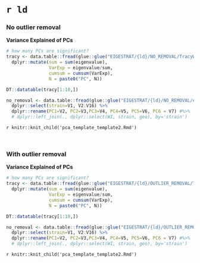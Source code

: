 # `r ld`

### No outlier removal

**Variance Explained of PCs**

```r

# how many PCs are significant?
tracy <- data.table::fread(glue::glue("EIGESTRAT/{ld}/NO_REMOVAL/TracyWidom_statistics_no_removal.tsv")) %>%
  dplyr::mutate(sum = sum(eigenvalue),
                VarExp = eigenvalue/sum,
                cumsum = cumsum(VarExp),
                N = paste0("PC", N))

DT::datatable(tracy[1:10,])
```


```r
no_removal <- data.table::fread(glue::glue("EIGESTRAT/{ld}/NO_REMOVAL/eigenstrat_no_removal.evac"), skip = 1) %>%
  dplyr::select(strain=V1, V2:V16) %>% 
  dplyr::rename(PC1=V2, PC2=V3,PC3=V4, PC4=V5, PC5=V6, PC6 = V7) #%>%
  # dplyr::left_join(., dplyr::select(WI, strain, geo), by='strain')

```

`r knitr::knit_child('pca_template_template2.Rmd')`

<br>

### With outlier removal

**Variance Explained of PCs**

```r

# how many PCs are significant?
tracy <- data.table::fread(glue::glue("EIGESTRAT/{ld}/OUTLIER_REMOVAL/TracyWidom_statistics_outlier_removal.tsv")) %>%
  dplyr::mutate(sum = sum(eigenvalue),
                VarExp = eigenvalue/sum,
                cumsum = cumsum(VarExp),
                N = paste0("PC", N))

DT::datatable(tracy[1:10,])

```

```r
no_removal <- data.table::fread(glue::glue("EIGESTRAT/{ld}/OUTLIER_REMOVAL/eigenstrat_outliers_removed.evac"), skip = 1) %>%
  dplyr::select(strain=V1, V2:V16) %>% 
  dplyr::rename(PC1=V2, PC2=V3,PC3=V4, PC4=V5, PC5=V6, PC6 = V7) #%>%
  # dplyr::left_join(., dplyr::select(WI, strain, geo), by='strain')

```

`r knitr::knit_child('pca_template_template2.Rmd')`
